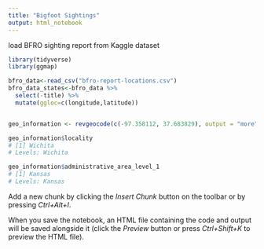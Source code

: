 ```yaml
---
title: "Bigfoot Sightings"
output: html_notebook
---
```

load BFRO sighting report from Kaggle dataset
```r
library(tidyverse)
library(ggmap)

bfro_data<-read_csv("bfro-report-locations.csv")
bfro_data_states<-bfro_data %>% 
  select(-title) %>% 
  mutate(ggloc=c(longitude,latitude))


geo_information <- revgeocode(c(-97.358112, 37.683829), output = "more")

geo_information$locality
# [1] Wichita
# Levels: Wichita

geo_information$administrative_area_level_1
# [1] Kansas
# Levels: Kansas
```

Add a new chunk by clicking the *Insert Chunk* button on the toolbar or by pressing *Ctrl+Alt+I*.

When you save the notebook, an HTML file containing the code and output will be saved alongside it (click the *Preview* button or press *Ctrl+Shift+K* to preview the HTML file).
